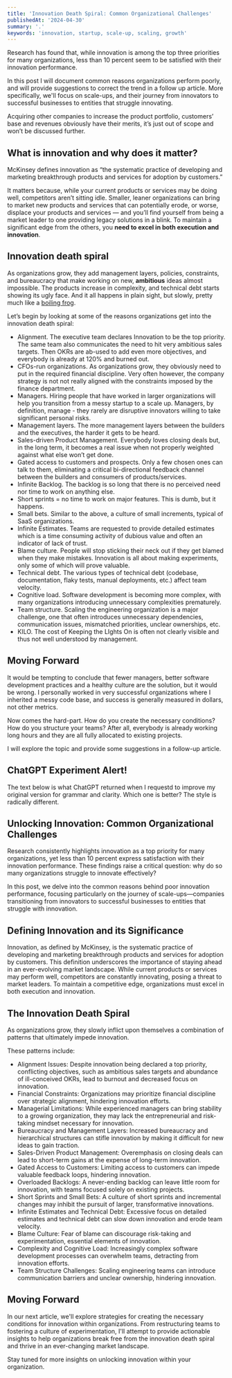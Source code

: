 ```yaml
---
title: 'Innovation Death Spiral: Common Organizational Challenges'
publishedAt: '2024-04-30'
summary: '.'
keywords: 'innovation, startup, scale-up, scaling, growth'
---
```



Research has found that, while innovation is among the top three priorities for many organizations, less than 10 percent seem to be satisfied with their innovation performance.

In this post I will document common reasons organizations perform poorly, and will provide suggestions to correct the trend in a follow up article. More specifically, we'll focus on scale-ups, and their journey from innovators to successful businesses to entities that struggle innovating.  

Acquiring other companies to increase the product portfolio, customers’ base and revenues obviously have their merits, it’s just out of scope and won’t be discussed further.


## **What is innovation and why does it matter?**

McKinsey defines innovation as “the systematic practice of developing and marketing breakthrough products and services for adoption by customers.”

It matters because, while your current products or services may be doing well, competitors aren’t sitting idle. Smaller, leaner organizations can bring to market new products and services that can potentially erode, or worse, displace your products and services — and you’ll find yourself from being a market leader to one providing legacy solutions in a blink. To maintain a significant edge from the others, you **need to excel in both execution and innovation**. 


## **Innovation death spiral**

As organizations grow, they add management layers, policies, constraints, and bureaucracy that make working on new, **ambitious** ideas almost impossible. The products increase in complexity, and technical debt starts showing its ugly face. And it all happens in plain sight, but slowly, pretty much like a [boiling frog](https://en.wikipedia.org/wiki/Boiling_frog). 

Let’s begin by looking at some of the reasons organizations get into the innovation death spiral:



* Alignment. The executive team declares Innovation to be the top priority. The same team also communicates the need to hit very ambitious sales targets. Then OKRs are ab-used to add even more objectives, and everybody is already at 120% and burned out.
* CFOs-run organizations. As organizations grow, they obviously need to put in the required financial discipline. Very often however, the company strategy is not not really aligned with the constraints imposed by the finance department. 
* Managers. Hiring people that have worked in larger organizations will help you transition from a messy startup to a scale up. Managers, by definition, manage - they rarely are disruptive innovators willing to take significant personal risks. 
* Management layers. The more management layers between the builders and the executives, the harder it gets to be heard.
* Sales-driven Product Management. Everybody loves closing deals but, in the long term, it becomes a real issue when not properly weighted against what else won’t get done.   
* Gated access to customers and prospects. Only a few chosen ones can talk to them, eliminating a critical bi-directional feedback channel between the builders and consumers of products/services.
* Infinite Backlog. The backlog is so long that there is no perceived need nor time to work on anything else. 
* Short sprints = no time to work on major features. This is dumb, but it happens.
* Small bets. Similar to the above, a culture of small increments, typical of SaaS organizations.  
* Infinite Estimates. Teams are requested to provide detailed estimates which is a time consuming activity of dubious value and often an indicator of lack of trust.
* Blame culture. People will stop sticking their neck out if they get blamed when they make mistakes. Innovation is all about making experiments, only some of which will prove valuable.
* Technical debt. The various types of technical debt (codebase, documentation, flaky tests, manual deployments, etc.) affect team velocity. 
* Cognitive load. Software development is becoming more complex, with many organizations introducing unnecessary complexities prematurely.
* Team structure. Scaling the engineering organization is a major challenge, one that often introduces unnecessary dependencies, communication issues, mismatched priorities, unclear ownerships, etc.  
* KILO. The cost of Keeping the LIghts On is often not clearly visible and thus not well understood by management.  

## Moving Forward

It would be tempting to conclude that fewer managers, better software development practices and a healthy culture are the solution, but it would be wrong. I personally worked in very successful organizations where I inherited a messy code base, and success is generally measured in dollars, not other metrics.

Now comes the hard-part. How do you create the necessary conditions? How do you structure your teams? After all, everybody is already working long hours and they are all fully allocated to existing projects.

I will explore the topic and provide some suggestions in a follow-up article. 

## ChatGPT Experiment Alert! 
The text below is what ChatGPT returned when I requestd to improve my original version for grammar and clarity. Which one is better? The style is radically different.


## Unlocking Innovation: Common Organizational Challenges

Research consistently highlights innovation as a top priority for many organizations, yet less than 10 percent express satisfaction with their innovation performance. These findings raise a critical question: why do so many organizations struggle to innovate effectively?

In this post, we delve into the common reasons behind poor innovation performance, focusing particularly on the journey of scale-ups—companies transitioning from innovators to successful businesses to entities that struggle with innovation.

## Defining Innovation and its Significance

Innovation, as defined by McKinsey, is the systematic practice of developing and marketing breakthrough products and services for adoption by customers. This definition underscores the importance of staying ahead in an ever-evolving market landscape. While current products or services may perform well, competitors are constantly innovating, posing a threat to market leaders. To maintain a competitive edge, organizations must excel in both execution and innovation.

## The Innovation Death Spiral

As organizations grow, they slowly inflict upon themselves a combination of patterns that ultimately impede innovation. 

These patterns include:


* Alignment Issues: Despite innovation being declared a top priority, conflicting objectives, such as ambitious sales targets and abundance of ill-conceived OKRs, lead to burnout and decreased focus on innovation.
* Financial Constraints: Organizations may prioritize financial discipline over strategic alignment, hindering innovation efforts.
* Managerial Limitations: While experienced managers can bring stability to a growing organization, they may lack the entrepreneurial and risk-taking mindset necessary for innovation.
* Bureaucracy and Management Layers: Increased bureaucracy and hierarchical structures can stifle innovation by making it difficult for new ideas to gain traction.
* Sales-Driven Product Management: Overemphasis on closing deals can lead to short-term gains at the expense of long-term innovation.
* Gated Access to Customers: Limiting access to customers can impede valuable feedback loops, hindering innovation.
* Overloaded Backlogs: A never-ending backlog can leave little room for innovation, with teams focused solely on existing projects.
* Short Sprints and Small Bets: A culture of short sprints and incremental changes may inhibit the pursuit of larger, transformative innovations.
* Infinite Estimates and Technical Debt: Excessive focus on detailed estimates and technical debt can slow down innovation and erode team velocity.
* Blame Culture: Fear of blame can discourage risk-taking and experimentation, essential elements of innovation.
* Complexity and Cognitive Load: Increasingly complex software development processes can overwhelm teams, detracting from innovation efforts.
* Team Structure Challenges: Scaling engineering teams can introduce communication barriers and unclear ownership, hindering innovation.

## Moving Forward

In our next article, we'll explore strategies for creating the necessary conditions for innovation within organizations. From restructuring teams to fostering a culture of experimentation, I'll attempt to provide actionable insights to help organizations break free from the innovation death spiral and thrive in an ever-changing market landscape.

Stay tuned for more insights on unlocking innovation within your organization.
